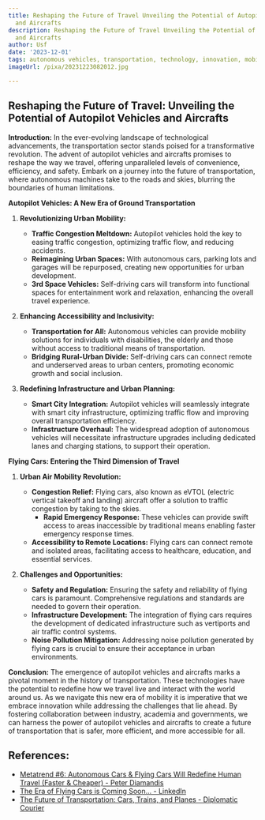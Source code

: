```yaml
---
title: Reshaping the Future of Travel Unveiling the Potential of Autopilot Vehicles
  and Aircrafts
description: Reshaping the Future of Travel Unveiling the Potential of Autopilot Vehicles
  and Aircrafts
author: Usf
date: '2023-12-01'
tags: autonomous vehicles, transportation, technology, innovation, mobility
imageUrl: /pixa/20231223082012.jpg

---
```

## Reshaping the Future of Travel: Unveiling the Potential of Autopilot Vehicles and  Aircrafts

**Introduction:**
In  the  ever-evolving landscape of technological advancements, the transportation sector stands poised for a transformative revolution. The advent of autopilot vehicles and aircrafts  promises to reshape the way  we travel, offering unparalleled levels of convenience, efficiency, and safety. Embark on a journey into  the future  of transportation, where autonomous machines take to the  roads and skies, blurring the boundaries  of human limitations.

**Autopilot Vehicles: A New Era of Ground Transportation**

1. **Revolutionizing Urban Mobility:**
   - **Traffic  Congestion Meltdown:** Autopilot vehicles hold  the key to easing traffic congestion, optimizing traffic flow, and reducing accidents.
   - **Reimagining Urban Spaces:**  With autonomous cars, parking lots and garages will be repurposed, creating new opportunities for urban development.
   - **3rd Space Vehicles:** Self-driving cars will transform  into functional spaces for entertainment work and relaxation, enhancing  the overall travel experience.

2. **Enhancing Accessibility and Inclusivity:**
   - **Transportation  for All:** Autonomous vehicles  can provide mobility  solutions for  individuals with disabilities, the elderly and those without access to traditional means of transportation.
   - **Bridging Rural-Urban Divide:** Self-driving cars can connect remote and underserved areas to urban centers, promoting economic growth and social inclusion.

3. **Redefining Infrastructure and Urban Planning:**
   - **Smart City Integration:** Autopilot  vehicles will seamlessly integrate with smart city infrastructure, optimizing traffic flow and improving overall transportation efficiency.
   - **Infrastructure Overhaul:** The widespread adoption of autonomous vehicles will necessitate infrastructure upgrades  including dedicated lanes  and charging stations,  to support their operation.

**Flying Cars:  Entering  the Third  Dimension of Travel**

1. **Urban Air Mobility Revolution:**
   - **Congestion Relief:** Flying cars, also known as eVTOL (electric vertical takeoff and landing) aircraft offer a solution to  traffic congestion by taking to the skies.
     -  **Rapid Emergency Response:** These vehicles can provide swift access to areas inaccessible by traditional means enabling faster emergency response  times.
    - **Accessibility to Remote Locations:** Flying cars can connect remote and isolated areas, facilitating access to healthcare, education, and essential services.

2. **Challenges and Opportunities:**
   - **Safety and Regulation:** Ensuring  the safety and  reliability of flying  cars is paramount.  Comprehensive regulations and standards are needed to govern their operation.
   - **Infrastructure Development:** The integration of  flying cars requires the  development  of dedicated infrastructure such as vertiports and air traffic control systems.
    - **Noise Pollution Mitigation:** Addressing noise pollution generated by flying cars is crucial to  ensure  their acceptance in urban environments.

**Conclusion:**
The emergence of autopilot vehicles and aircrafts marks a pivotal moment in the history of transportation. These technologies have the potential to redefine how we travel live and interact  with the world around us. As we navigate this new  era of mobility it is imperative that we embrace innovation  while  addressing the challenges that lie ahead. By fostering collaboration  between industry, academia and governments, we can  harness the power  of autopilot vehicles and  aircrafts to create a future of  transportation that is safer, more efficient, and more accessible for all.

## References:
- [Metatrend #6: Autonomous Cars & Flying Cars Will Redefine Human Travel (Faster & Cheaper) - Peter Diamandis](https://www.diamandis.com/blog/metatrend_6_autonomous_cars_flying_cars_will_redefine_human_travel)
- [The Era of Flying Cars is Coming Soon... - LinkedIn](https://www.linkedin.com/pulse/era-flying-cars-coming-soon-prof-ahmed-banafa)
- [The Future of Transportation: Cars, Trains, and Planes - Diplomatic Courier](https://www.diplomaticourier.com/posts/the-future-of-transportation-cars-trains-and-planes)
